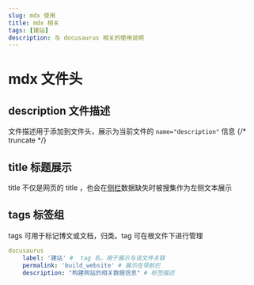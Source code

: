 ```yaml
---
slug: mdx 使用
title: mdx 相关
tags: [建站]
description: 与 docusaurus 相关的使用说明
---
```


# mdx 文件头

## description 文件描述

文件描述用于添加到文件头，展示为当前文件的 `name="description"` 信息
{/* truncate */}

## title 标题展示

title 不仅是网页的 title ，也会在[侧栏](#)数据缺失时被搜集作为左侧文本展示

## tags 标签组

tags 可用于标记博文或文档，归类。tag 可在根文件下进行管理

```yml title="docs/tags/yml"
docusaurus
    label: '建站' #  tag 名，用于展示与该文件关联
    permalink: 'build_website' # 展示在导航栏
    description: "构建网站的相关数据信息" # 标签描述
```

##
